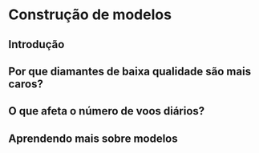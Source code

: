 # Construção de modelos

## Introdução

## Por que diamantes de baixa qualidade são mais caros? 

## O que afeta o número de voos diários?

## Aprendendo mais sobre modelos